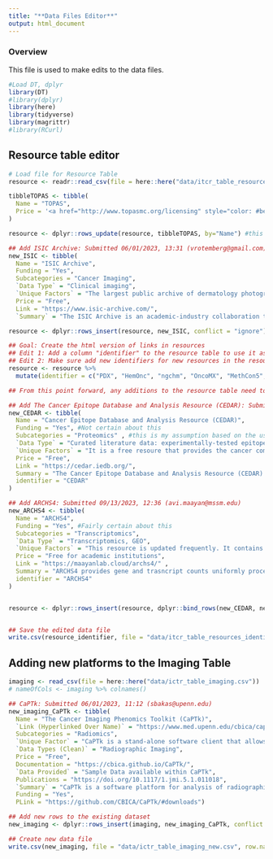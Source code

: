 ```yaml
---
title: "**Data Files Editor**"
output: html_document
---
```


### **Overview**

This file is used to make edits to the data files. 

```r
#Load DT, dplyr
library(DT)
#library(dplyr) 
library(here)
library(tidyverse)
library(magrittr)
#library(RCurl)
```

##  Resource table editor
```r
# Load file for Resource Table
resource <- readr::read_csv(file = here::here("data/itcr_table_resources.csv"))

tibbleTOPAS <- tibble(
  Name = "TOPAS",
  Price = '<a href="http://www.topasmc.org/licensing" style="color: #be3b2a" target="_blank"<div title="Pricing Link"> </div>Paid/Free</a>'
)

resource <- dplyr::rows_update(resource, tibbleTOPAS, by="Name") #this will update the existing TOPAS entry

## Add ISIC Archive: Submitted 06/01/2023, 13:31 (vrotemberg@gmail.com)
new_ISIC <- tibble(
  Name = "ISIC Archive",
  Funding = "Yes",
  Subcategories = "Cancer Imaging", 
  `Data Type` = "Clinical imaging",
  `Unique Factors` = "The largest public archive of dermatology photographs. It has around 20 million individual image downloads per month and is widely used for education and AI research.",
  Price = "Free",
  Link = "https://www.isic-archive.com/",
  `Summary` = "The ISIC Archive is an academic-industry collaboration that is devoted to improving dermatology artificial intelligence. It is the largest public archive of images of skin conditions, with special attention to skin cancer detection. We also host grand challenges (and live challenges) for AI models as well as conference workshops.")

resource <- dplyr::rows_insert(resource, new_ISIC, conflict = "ignore") #include conflict = ignore argument because it won't re-add the resource the next time this code is run.

## Goal: Create the html version of links in resources
## Edit 1: Add a column "identifier" to the resource table to use it as a merge key variable with the Data provided column entries in other tables
## Edit 2: Make sure add new identifiers for new resources in the resource data set.
resource <- resource %>% 
  mutate(identifier = c("PDX", "HemOnc", "ngchm", "OncoMX", "MethCon5", "CIViC", "BioMuta", "TCIA", "SCGV", "ivyGlimpse", "TCPA", "dcmqi", "Region Templates", "Cistrome", "TOPAS", "TCGA", "1000 Genomes", "TARGET", "CCLE", "dbGAP", "CPTAC", "PheKB", "NSCLC Radiomics", "ICGC", "ISIC"))  %>%  relocate(identifier)

## From this point forward, any additions to the resource table need to include an "identifier" in the tibble/row that will be added

## Add The Cancer Epitope Database and Analysis Resource (CEDAR): Submitted 07/26/2023, 10:48 (nblazeska@lji.org)
new_CEDAR <- tibble(
  Name = "Cancer Epitope Database and Analysis Resource (CEDAR)",
  Funding = "Yes", #Not certain about this
  Subcategories = "Proteomics" , #this is my assumption based on the use of epitopes; it was not submitted in the form or explicitly said on the website
  `Data Type` = "Curated literature data: experimentally-tested epitopes and their immunological, biological, and clinical contexts" ,
  `Unique Factors` = "It is a free resoure that provides the cancer community with a central repository of experimentally-tested cancer epitopes curated from peer-reviewed literature.",
  Price = "Free",
  Link = "https://cedar.iedb.org/",
  Summary = "The Cancer Epitope Database and Analysis Resource (CEDAR) is a freely available resource funded by NCI. It catalogs experimental data on antibody and T cell epitopes studied in humans, non-human primates, and other animal species in the context of cancer disease. CEDAR also hosts tools to assist in the prediction and analysis of cancer epitopes." ,
  identifier = "CEDAR"
)

## Add ARCHS4: Submitted 09/13/2023, 12:36 (avi.maayan@mssm.edu)
new_ARCHS4 <- tibble(
  Name = "ARCHS4",
  Funding = "Yes", #Fairly certain about this
  Subcategories = "Transcriptomics",
  `Data Type` = "Transcriptomics, GEO",
  `Unique Factors` = "This resource is updated frequently. It contains all GEO samples and includes metadata and data search.",
  Price = "Free for academic institutions",
  Link = "https://maayanlab.cloud/archs4/" ,
  Summary = "ARCHS4 provides gene and trasncript counts uniformly processed from all the human and mouse RNA-seq samples from GEO" ,
  identifier = "ARCHS4"
)


resource <- dplyr::rows_insert(resource, dplyr::bind_rows(new_CEDAR, new_ARCHS4), conflict = "ignore")


## Save the edited data file
write.csv(resource_identifier, file = "data/itcr_table_resources_identifier.csv") #Do I want to just rewrite the original file?
```

## Adding new platforms to the Imaging Table

```r
imaging <- read_csv(file = here::here("data/ictr_table_imaging.csv"))
# nameOfCols <- imaging %>% colnames()

## CaPTk: Submitted 06/01/2023, 11:12 (sbakas@upenn.edu)
new_imaging_CaPTk <- tibble(
  Name = "The Cancer Imaging Phenomics Toolkit (CaPTk)",
  `Link (Hyperlinked Over Name)` = "https://www.med.upenn.edu/cbica/captk/",
  Subcategories = "Radiomics", 
  `Unique Factor` = "CaPTk is a stand-alone software client that allows for free image analysis through the Image Processing Portal (IPP) that offers compute power through CaPTk's supporting high performance computing cluster.",
  `Data Types (Clean)` = "Radiographic Imaging",
  Price = "Free",
  Documentation = "https://cbica.github.io/CaPTk/",
  `Data Provided` = "Sample Data available within CaPTk",
  Publications = "https://doi.org/10.1117/1.jmi.5.1.011018",
  `Summary` = "CaPTk is a software platform for analysis of radiographic cancer images, currently focusing on brain, breast, and lung cancer that integrates advanced, validated tools performing various aspects of medical image analysis, that have been developed in the context of active clinical research studies and collaborations toward addressing real clinical needs. CaPTk aims to facilitate the swift translation of advanced computational algorithms into routine clinical quantification, analysis, decision making, and reporting workflow.",
  Funding = "Yes",
  PLink = "https://github.com/CBICA/CaPTk/#downloads")

## Add new rows to the existing dataset
new_imaging <- dplyr::rows_insert(imaging, new_imaging_CaPTk, conflict = "ignore")

## Create new data file 
write.csv(new_imaging, file = "data/ictr_table_imaging_new.csv", row.names = FALSE) #Do I want to just rewrite the original file?
```


